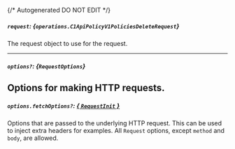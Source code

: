 {/* Autogenerated DO NOT EDIT  */}

##### `request`: *{`operations.C1ApiPolicyV1PoliciesDeleteRequest`}*
The request object to use for the request.

<Collapsible openLabel={Labels.showProperties} closeLabel={Labels.hideProperties}>
  <C1ApiPolicyV1PoliciesDeleteRequest />
</Collapsible>

---
##### `options?`: *{`RequestOptions`}*
Options for making HTTP requests.
---
##### `options.fetchOptions?`: [*{ `RequestInit` }*](https://developer.mozilla.org/en-US/docs/Web/API/Request/Request#options)
Options that are passed to the underlying HTTP request. This can be used to inject extra headers for examples. All `Request` options, except `method` and `body`, are allowed.


